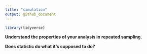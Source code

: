 ```yaml
---
title: "simulation"
output: github_document
---
```


```r
library(tidyverse)
```

**Understand the properties of your analysis in repeated sampling.**

**Does statistic do what it's supposed to do?**


